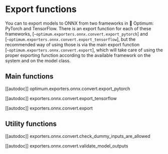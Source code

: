 <!--Copyright 2022 The HuggingFace Team. All rights reserved.

Licensed under the Apache License, Version 2.0 (the "License"); you may not use this file except in compliance with
the License. You may obtain a copy of the License at

http://www.apache.org/licenses/LICENSE-2.0

Unless required by applicable law or agreed to in writing, software distributed under the License is distributed on
an "AS IS" BASIS, WITHOUT WARRANTIES OR CONDITIONS OF ANY KIND, either express or implied. See the License for the
specific language governing permissions and limitations under the License.
-->

# Export functions

You can to export models to ONNX from two frameworks in 🤗 Optimum: PyTorch and TensorFlow. There is an export function for each of these frameworks, [`~optimum.exporters.onnx.convert.export_pytorch`] and [`~optimum.exporters.onnx.convert.export_tensorflow`], but the recommended way of using those is via the main export function [`~optimum.exporters.onnx.convert.export`], which will take care of using the proper exporting function according to the available framework on the system and on the model class.

## Main functions

[[autodoc]] optimum.exporters.onnx.convert.export_pytorch

[[autodoc]] exporters.onnx.convert.export_tensorflow

[[autodoc]] exporters.onnx.convert.export


## Utility functions

[[autodoc]] exporters.onnx.convert.check_dummy_inputs_are_allowed

[[autodoc]] exporters.onnx.convert.validate_model_outputs
